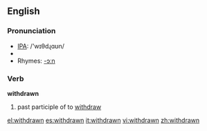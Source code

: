 ==English==

===Pronunciation===
*[[w:IPA|IPA]]: /'wɪθdɻɑʊn/
*{{audio|en-us-withdrawn.ogg|Audio (US)}}
*Rhymes: [[Rhymes:English:-ɔːn|-ɔːn]]

===Verb===
'''withdrawn'''

# past participle of to [[withdraw]]

[[el:withdrawn]]
[[es:withdrawn]]
[[it:withdrawn]]
[[vi:withdrawn]]
[[zh:withdrawn]]